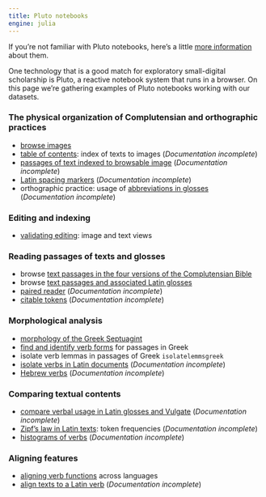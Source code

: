 ```yaml
---
title: Pluto notebooks
engine: julia
---
```


:::{.callout-note title="Pluto"}
If you're not familiar with Pluto notebooks, here's a little  [more information](./pluto-about/) about them.
:::


One technology that is a good match for exploratory small-digital scholarship is Pluto, a reactive notebook system that runs in a browser. On this page we're gathering examples of Pluto notebooks working with our datasets.


### The physical organization of Complutensian and orthographic practices

- [browse images](./imagebrowsing/)
- [table of contents](./toc/): index of texts to images (*Documentation incomplete*) 
- [passages of text indexed to browsable image](./passage-plus-image/)  (*Documentation incomplete*)
- [Latin spacing markers](./spacing-markers-latin/) (*Documentation incomplete*)
- orthographic practice: usage of [abbreviations in glosses](./abbreviations/) (*Documentation incomplete*)


### Editing and indexing

- [validating editing](./validation/): image and text views



### Reading passages of texts and glosses

- browse [text passages in the four versions of the Complutensian Bible](./alignedpassages/)
- browse [text passages and associated Latin glosses](./aligned-with-glosses/)
- [paired reader](./paired-reader/) (*Documentation incomplete*)
- [citable tokens](./citable-tokens/) (*Documentation incomplete*)


### Morphological analysis


- [morphology of the Greek Septuagint](./greek-morphology/)
- [find and identify verb forms](./greek-verbs/) for passages in Greek
- isolate verb lemmas in passages of Greek `isolatelemmsgreek`
- [isolate verbs in Latin documents](./isolateverbs/) (*Documentation incomplete*)
- [Hebrew verbs](./hebrew-verbs/) (*Documentation incomplete*)

### Comparing  textual contents

- [compare verbal usage in Latin glosses and Vulgate](./glossing-vocab/)  (*Documentation incomplete*)
- [Zipf's law in Latin texts](./zipf-latin/): token frequencies (*Documentation incomplete*)
- [histograms of verbs](./verbhisto/) (*Documentation incomplete*)


### Aligning features

- [aligning verb functions](./align-verbs-multilingual/) across languages
- [align texts to a Latin verb](./align-verbs-to-latin/) (*Documentation incomplete*)

